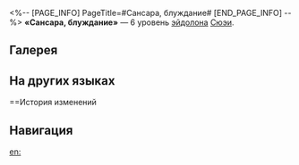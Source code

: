 <%-- [PAGE_INFO]
PageTitle=#Сансара, блуждание#
[END_PAGE_INFO] --%>
{{Эйдолон Инфобокс
|Название         = Сансара, блуждание
|Изображение      = Эйдолон Сансара, блуждание.png
|Персонаж         = Сюэи
|Уровень          = 6
|Длительность     = 
|Описание         = Макс. количество уровней статуса Карма уменьшается до 6 ур.
|Свойство1        = 
|Масштабирование1 = 
}}
'''«Сансара, блуждание»''' — 6 уровень [[эйдолон]]а [[Сюэи]].

==Галерея==
{{Галерея|position=left|captionalign=center
|Персонаж Сюэи Эйдолон 6.png|Осколок Эйдолона
}}

==На других языках==
{{На других языках
|en   = Saṃsāra, Mastered
|zhs  = 司死生
|zht  = 司死生
|ja   = {{Rubi|生死司|せいしつかさど}}る
|ko   = 생사 주관
|es   = Dominio del samsara
|fr   = Équilibre de la vie et de la mort
|ru   = Сансара, блуждание
|th   = Saṃsāra, Mastered
|vi   = Sinh Tử, Cai Quản
|de   = Samsara, gemeistert
|id   = Saṃsāra, Mastered
|pt   = Samsara, Dominada
}}

==История изменений
{{История изменений|3.5}}

==Навигация==
{{Навык Навбокс|Сюэи}}

[[en:]]